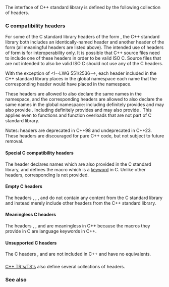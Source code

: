 {{title|C++ Standard Library headers}}
{{cpp/header/navbar}}

The interface of C++ standard library is defined by the following collection of headers.

{{dsc begin}}

{{dsc h1|Multi-purpose headers}}
{{dsc inc|cpp/header/dsc cstdlib}}
{{dsc inc|cpp/header/dsc execution}}

{{dsc h1|Language support library}}
{{dsc inc|cpp/header/dsc cfloat}}
{{dsc inc|cpp/header/dsc climits}}
{{dsc inc|cpp/header/dsc compare}}
{{dsc inc|cpp/header/dsc coroutine}}
{{dsc inc|cpp/header/dsc csetjmp}}
{{dsc inc|cpp/header/dsc csignal}}
{{dsc inc|cpp/header/dsc cstdarg}}
{{dsc inc|cpp/header/dsc cstddef}}
{{dsc inc|cpp/header/dsc cstdint}}
{{dsc inc|cpp/header/dsc exception}}
{{dsc inc|cpp/header/dsc initializer_list}}
{{dsc inc|cpp/header/dsc limits}}
{{dsc inc|cpp/header/dsc new}}
{{dsc inc|cpp/header/dsc source_location}}
{{dsc inc|cpp/header/dsc stdfloat}}
{{dsc inc|cpp/header/dsc typeindex}}
{{dsc inc|cpp/header/dsc typeinfo}}
{{dsc inc|cpp/header/dsc version}}

{{dsc h1|Concepts library}}
{{dsc inc|cpp/header/dsc concepts}}

{{dsc h1|Diagnostics library}}
{{dsc inc|cpp/header/dsc cassert}}
{{dsc inc|cpp/header/dsc cerrno}}
{{dsc inc|cpp/header/dsc debugging}}
{{dsc inc|cpp/header/dsc stacktrace}}
{{dsc inc|cpp/header/dsc stdexcept}}
{{dsc inc|cpp/header/dsc system_error}}

{{dsc h1|Memory management library}}
{{dsc inc|cpp/header/dsc memory}}
{{dsc inc|cpp/header/dsc memory_resource}}
{{dsc inc|cpp/header/dsc scoped_allocator}}

{{dsc h1|Metaprogramming library}}
{{dsc inc|cpp/header/dsc ratio}}
{{dsc inc|cpp/header/dsc type_traits}}

{{dsc h1|General utilities library}}
{{dsc inc|cpp/header/dsc any}}
{{dsc inc|cpp/header/dsc bit}}
{{dsc inc|cpp/header/dsc bitset}}
{{dsc inc|cpp/header/dsc expected}}
{{dsc inc|cpp/header/dsc functional}}
{{dsc inc|cpp/header/dsc optional}}
{{dsc inc|cpp/header/dsc tuple}}
{{dsc inc|cpp/header/dsc utility}}
{{dsc inc|cpp/header/dsc variant}}

{{dsc h1|Containers library}}
{{dsc inc|cpp/header/dsc array}}
{{dsc inc|cpp/header/dsc deque}}
{{dsc inc|cpp/header/dsc flat_map}}
{{dsc inc|cpp/header/dsc flat_set}}
{{dsc inc|cpp/header/dsc forward_list}}
{{dsc inc|cpp/header/dsc inplace_vector}}
{{dsc inc|cpp/header/dsc list}}
{{dsc inc|cpp/header/dsc map}}
{{dsc inc|cpp/header/dsc mdspan}}
{{dsc inc|cpp/header/dsc queue}}
{{dsc inc|cpp/header/dsc set}}
{{dsc inc|cpp/header/dsc span}}
{{dsc inc|cpp/header/dsc stack}}
{{dsc inc|cpp/header/dsc unordered_map}}
{{dsc inc|cpp/header/dsc unordered_set}}
{{dsc inc|cpp/header/dsc vector}}

{{dsc h1|Iterators library}}
{{dsc inc|cpp/header/dsc iterator}}

{{dsc h1|Ranges library}}
{{dsc inc|cpp/header/dsc generator}}
{{dsc inc|cpp/header/dsc ranges}}

{{dsc h1|Algorithms library}}
{{dsc inc|cpp/header/dsc algorithm}}
{{dsc inc|cpp/header/dsc numeric}}

{{dsc h1|Strings library}}
{{dsc inc|cpp/header/dsc cstring}}
{{dsc inc|cpp/header/dsc string}}
{{dsc inc|cpp/header/dsc string_view}}

{{dsc h1|Text processing library}}
{{dsc inc|cpp/header/dsc cctype}}
{{dsc inc|cpp/header/dsc charconv}}
{{dsc inc|cpp/header/dsc clocale}}
{{dsc inc|cpp/header/dsc codecvt}}
{{dsc inc|cpp/header/dsc cuchar}}
{{dsc inc|cpp/header/dsc cwchar}}
{{dsc inc|cpp/header/dsc cwctype}}
{{dsc inc|cpp/header/dsc format}}
{{dsc inc|cpp/header/dsc locale}}
{{dsc inc|cpp/header/dsc regex}}
{{dsc inc|cpp/header/dsc text_encoding}}

{{dsc h1|Numerics library}}
{{dsc inc|cpp/header/dsc cfenv}}
{{dsc inc|cpp/header/dsc cmath}}
{{dsc inc|cpp/header/dsc complex}}
{{dsc inc|cpp/header/dsc linalg}}
{{dsc inc|cpp/header/dsc numbers}}
{{dsc inc|cpp/header/dsc random}}
{{dsc inc|cpp/header/dsc simd}}
{{dsc inc|cpp/header/dsc valarray}}

{{dsc h1|Time library}}
{{dsc inc|cpp/header/dsc chrono}}
{{dsc inc|cpp/header/dsc ctime}}

{{dsc h1|Input/output library}}
{{dsc inc|cpp/header/dsc cinttypes}}
{{dsc inc|cpp/header/dsc cstdio}}
{{dsc inc|cpp/header/dsc filesystem}}
{{dsc inc|cpp/header/dsc fstream}}
{{dsc inc|cpp/header/dsc iomanip}}
{{dsc inc|cpp/header/dsc ios}}
{{dsc inc|cpp/header/dsc iosfwd}}
{{dsc inc|cpp/header/dsc iostream}}
{{dsc inc|cpp/header/dsc istream}}
{{dsc inc|cpp/header/dsc ostream}}
{{dsc inc|cpp/header/dsc print}}
{{dsc inc|cpp/header/dsc spanstream}}
{{dsc inc|cpp/header/dsc sstream}}
{{dsc inc|cpp/header/dsc streambuf}}
{{dsc inc|cpp/header/dsc strstream}}
{{dsc inc|cpp/header/dsc syncstream}}

{{dsc h1|Concurrency support library}}
{{dsc inc|cpp/header/dsc atomic}}
{{dsc inc|cpp/header/dsc barrier}}
{{dsc inc|cpp/header/dsc condition_variable}}
{{dsc inc|cpp/header/dsc future}}
{{dsc inc|cpp/header/dsc hazard_pointer}}
{{dsc inc|cpp/header/dsc latch}}
{{dsc inc|cpp/header/dsc mutex}}
{{dsc inc|cpp/header/dsc rcu}}
{{dsc inc|cpp/header/dsc semaphore}}
{{dsc inc|cpp/header/dsc shared_mutex}}
{{dsc inc|cpp/header/dsc stop_token}}
{{dsc inc|cpp/header/dsc thread}}
{{dsc end}}

===C compatibility headers===
For some of the C standard library headers of the form {{tt|''xxx''.h}}, the C++ standard library both includes an identically-named header and another header of the form {{tt|c''xxx''}} (all meaningful {{tt|c''xxx''}} headers are listed above). The intended use of headers of form {{tt|''xxx''.h}} is for interoperability only. It is possible that C++ source files need to include one of these headers in order to be valid ISO C. Source files that are not intended to also be valid ISO C should not use any of the C headers.

With the exception of {{rlt|ccomplex|complex.h}}{{mark unreviewed dr|LWG}}&lt;!--LWG 551/2536--&gt;, each {{tt|''xxx''.h}} header included in the C++ standard library places in the global namespace each name that the corresponding {{tt|c''xxx''}} header would have placed in the {{c|std}} namespace.

These headers are allowed to also declare the same names in the {{c|std}} namespace, and the corresponding {{tt|c''xxx''}} headers are allowed to also declare the same names in the global namespace: including {{header|cstdlib}} definitely provides {{lc|std::malloc}} and may also provide {{c/core|::malloc}}. Including {{header|stdlib.h|lang=c}} definitely provides {{c/core|::malloc}} and may also provide {{lc|std::malloc}}. This applies even to functions and function overloads that are not part of C standard library.

Notes: {{tt|''xxx''.h}} headers are deprecated in C++98 and undeprecated in C++23. These headers are discouraged for pure C++ code, but not subject to future removal.

{{dsc begin}}
{{dsc inc|cpp/header/dsc assert.h}}
{{dsc inc|cpp/header/dsc ctype.h}}
{{dsc inc|cpp/header/dsc errno.h}}
{{dsc inc|cpp/header/dsc fenv.h}}
{{dsc inc|cpp/header/dsc float.h}}
{{dsc inc|cpp/header/dsc inttypes.h}}
{{dsc inc|cpp/header/dsc limits.h}}
{{dsc inc|cpp/header/dsc locale.h}}
{{dsc inc|cpp/header/dsc math.h}}
{{dsc inc|cpp/header/dsc setjmp.h}}
{{dsc inc|cpp/header/dsc signal.h}}
{{dsc inc|cpp/header/dsc stdarg.h}}
{{dsc inc|cpp/header/dsc stddef.h}}
{{dsc inc|cpp/header/dsc stdint.h}}
{{dsc inc|cpp/header/dsc stdio.h}}
{{dsc inc|cpp/header/dsc stdlib.h}}
{{dsc inc|cpp/header/dsc string.h}}
{{dsc inc|cpp/header/dsc time.h}}
{{dsc inc|cpp/header/dsc uchar.h}}
{{dsc inc|cpp/header/dsc wchar.h}}
{{dsc inc|cpp/header/dsc wctype.h}}
{{dsc end}}

====Special C compatibility headers====
The header {{header|stdatomic.h|lang=c}} declares names which are also provided in the C standard library, and defines the {{tt|_Atomic}} macro which is a [[c/keyword/_Atomic|keyword]] in C. Unlike other {{tt|''xxx''.h}} headers, corresponding {{tt|&lt;cstdatomic&gt;}} is not provided.

{{dsc begin}}
{{dsc inc|cpp/header/dsc stdatomic.h}}
{{dsc end}}

====Empty C headers====
The headers {{header|complex.h|lang=c}}, {{header|ccomplex}}, {{header|tgmath.h|lang=c}}, and {{header|ctgmath}} do not contain any content from the C standard library and instead merely include other headers from the C++ standard library.

{{dsc begin}}
{{dsc inc|cpp/header/dsc ccomplex}}
{{dsc inc|cpp/header/dsc complex.h}}
{{dsc inc|cpp/header/dsc ctgmath}}
{{dsc inc|cpp/header/dsc tgmath.h}}
{{dsc end}}

====Meaningless C headers====
The headers {{header|ciso646}}, {{header|cstdalign}}, and {{header|cstdbool}} are meaningless in C++ because the macros they provide in C are language keywords in C++.

{{dsc begin}}
{{dsc inc|cpp/header/dsc ciso646}}
{{dsc inc|cpp/header/dsc cstdalign}}
{{dsc inc|cpp/header/dsc cstdbool}}
{{dsc inc|cpp/header/dsc iso646.h}}
{{dsc inc|cpp/header/dsc stdalign.h}}
{{dsc inc|cpp/header/dsc stdbool.h}}
{{dsc end}}

====Unsupported C headers====
The C headers {{rev inl|until=c++23|{{header|stdatomic.h|lang=c}},}} {{header|stdnoreturn.h|lang=c}}, and {{header|threads.h|lang=c}} are not included in C++ and have no {{tt|c''xxx''}} equivalents.

==={{rl|experimental|Experimental libraries}}===
[[cpp/experimental|C++ TR's/TS's]] also define several collections of headers.

===See also===
{{dsc begin}}
{{dsc see c|c/header|C Standard Library headers|nomono=true}}
{{dsc end}}

{{langlinks|ar|de|es|fr|it|ja|pt|ru|zh}}